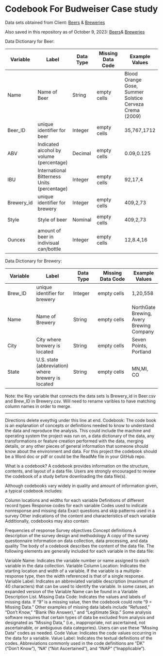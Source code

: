 # Codebook For Budweiser Case study

Data sets obtained from Client: [Beers](https://github.com/BivinSadler/MSDS_6306_Doing-Data-Science/blob/Master/Unit%208%20and%209%20Case%20Study%201/Beers.csv) & [Breweries](https://github.com/BivinSadler/MSDS_6306_Doing-Data-Science/blob/Master/Unit%208%20and%209%20Case%20Study%201/Breweries.csv)

Also saved in this repository as of October 9, 2023: [Beers](https://github.com/jjsmu/group16/blob/main/Beers.csv)& [Breweries](https://github.com/jjsmu/group16/blob/main/Breweries.csv)
 
Data Dictionary for Beer:

| Variable      | Label      |Data Type   |Missing Data Code |Example Values      |
| ------------- |------------ |-----------|----------------  |-----------
| Name          |Name of Beer|String     | empty cells      |Blood Orange Gose, Summer Solstice Cerveza Crema (2009)
| Beer_ID       |unique identifier for beer|Integer|empty cells    |35,767,1712    |
| ABV       |Indicated alcohol by volume (percentage)|Decimal|empty cells    |0.09,0.125  |
| IBU       |International Bitterness Units (percentage)|Integer|empty cells    |92,17,4  |
| Brewery_id|unique identifier for brewery|Integer|empty cells    |409,2,73  |
| Style |Style of beer|Nominal|empty cells    |409,2,73  |	American Pale Ale (APA),Saison / Farmhouse Ale
| Ounces|amount of beer in indivisual can/bottle|Integer|empty cells    |12,8.4,16  |


Data Dictionary for Brewery: 

| Variable      | Label       |Data Type   |Missing Data Code |Example Values      |
| ------------- |------------ |-----------|----------------  |-----------
| Brew_ID       |unique identifier for brewery|Integer     | empty cells      |1,20,558
| Name     |Name of Brewery|String|empty cells    |NorthGate Brewing, Avery Brewing Company |
|City       |City where brewery is located|String|empty cells    |Seven Points, Portland  |
|State      |U.S. state (abbreviation) where brewery is located|String|empty cells    |MN,MI, CO |


Note: the Key variable that connects the data sets is Brewery_id in Beer.csv and  Brew_ID in Brewery.csv. Will need to rename varibles to have matching column names in order to merge. 





________
Directions delete eveythig under this line at end. 
Codebook: The code book is an explanation of concepts or definitions needed to
know to understand the data and reproduce the analysis. This could include the
machine and operating system the project was run on, a data dictionary of the
data, any transformations or feature creation performed with the data, merging
details, or any other pieces of general information that someone should know
about the environment and data. For this project the codebook should be a Word
doc or pdf or could be the ReadMe file in your GitHub repo.


What is a codebook?
A codebook provides information on the structure, contents, and layout of a data file. Users are strongly encouraged to review the codebook of a study before downloading the data file(s).

Although codebooks vary widely in quality and amount of information given, a typical codebook includes:

Column locations and widths for each variable
Definitions of different record types
Response codes for each variable
Codes used to indicate nonresponse and missing data
Exact questions and skip patterns used in a survey
Other indications of the content and characteristics of each variable
Additionally, codebooks may also contain:

Frequencies of response
Survey objectives
Concept definitions
A description of the survey design and methodology
A copy of the survey questionnaire
Information on data collection, data processing, and data quality
The body of a codebook describes the content of the data file. The following elements are generally included for each variable in the data file:

Variable Name: Indicates the variable number or name assigned to each variable in the data collection.
Variable Column Location: Indicates the starting location and width of a variable. If the variable is a multiple-response type, then the width referenced is that of a single response.
Variable Label: Indicates an abbreviated variable description (maximum of 40 characters) that can be used to identify the variable. In some cases, an expanded version of the Variable Name can be found in a Variable Description List.
Missing Data Code: Indicates the values and labels of missing data. If "9" is a missing value, then the codebook could note "9 = Missing Data." Other examples of missing data labels include "Refused," "Don't Know," "Blank (No Answer)," and "Legitimate Skip." Some analysis software requires that certain types of data be excluded from analysis and designated as "Missing Data," (i.e., inappropriate, not ascertained, not ascertainable, or ambiguous data categories). Users can use these "Missing Data" codes as needed.
Code Value: Indicates the code values occurring in the data for a variable.
Value Label: Indicates the textual definitions of the codes. Abbreviations commonly used in the code definitions are "DK" ("Don't Know"), "NA" ("Not Ascertained"), and "INAP" ("Inapplicable").
